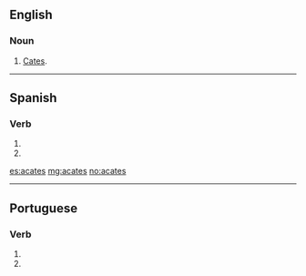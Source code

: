 ==English==

===Noun===
{{en-plural noun}}

# {{context|obsolete}} [[cates|Cates]].

----

==Spanish==

===Verb===
{{es-verb-form|acatar}}

# {{es-verb form of|ending=ar|mood=imperative|sense=negative|pers=2|formal=no|number=singular|acatar}}
# {{es-verb form of|ending=ar|mood=subjunctive|tense=present|pers=2|formal=no|number=singular|acatar}}

[[es:acates]]
[[mg:acates]]
[[no:acates]]

----
==Portuguese==

===Verb===
{{head|pt|verb form}}
# {{conjugation of|acatar||2|s|present|subjunctive|lang=pt}}
# {{conjugation of|acatar||2|s|negative|imperative|lang=pt}}
{{rfc-auto}}